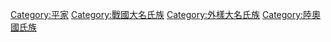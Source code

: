 [[Category:平家|Category:平家]]
[[Category:戰國大名氏族|Category:戰國大名氏族]]
[[Category:外樣大名氏族|Category:外樣大名氏族]]
[[Category:陸奧國氏族|Category:陸奧國氏族]]